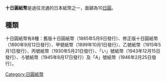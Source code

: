 '''十日圓紙幣'''是過往流通的日本紙幣之一，面額為10[[日圓|日圓]]。

==種類==
十日圓紙幣有8種：舊版十日圓紙幣（1885年5月9日發行）、修正版十日圓紙幣（1890年9月12日發行）、甲號紙幣（1899年10月1日發行）、乙號紙幣（1915年5月1日發行）、丙號紙幣（1930年5月21日發行）、「い」號紙幣（1943年12月15日發行）、ろ號紙幣（1945年8月17日發行）及「A」號紙幣（1946年2月25日發行）。

{{日本货币|nocat}}
[[Category:日圓紙幣|Category:日圓紙幣]]